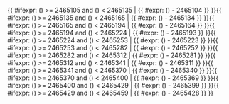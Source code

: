 <includeonly>{{ #ifexpr: ({{{1}}}) >= 2465105 and ({{{1}}}) < 2465135 | {{ #expr: ({{{1}}}) - 2465104 }} }}{{ #ifexpr: ({{{1}}}) >= 2465135 and ({{{1}}}) < 2465165 | {{ #expr: ({{{1}}}) - 2465134 }} }}{{ #ifexpr: ({{{1}}}) >= 2465165 and ({{{1}}}) < 2465194 | {{ #expr: ({{{1}}}) - 2465164 }} }}{{ #ifexpr: ({{{1}}}) >= 2465194 and ({{{1}}}) < 2465224 | {{ #expr: ({{{1}}}) - 2465193 }} }}{{ #ifexpr: ({{{1}}}) >= 2465224 and ({{{1}}}) < 2465253 | {{ #expr: ({{{1}}}) - 2465223 }} }}{{ #ifexpr: ({{{1}}}) >= 2465253 and ({{{1}}}) < 2465282 | {{ #expr: ({{{1}}}) - 2465252 }} }}{{ #ifexpr: ({{{1}}}) >= 2465282 and ({{{1}}}) < 2465312 | {{ #expr: ({{{1}}}) - 2465281 }} }}{{ #ifexpr: ({{{1}}}) >= 2465312 and ({{{1}}}) < 2465341 | {{ #expr: ({{{1}}}) - 2465311 }} }}{{ #ifexpr: ({{{1}}}) >= 2465341 and ({{{1}}}) < 2465370 | {{ #expr: ({{{1}}}) - 2465340 }} }}{{ #ifexpr: ({{{1}}}) >= 2465370 and ({{{1}}}) < 2465400 | {{ #expr: ({{{1}}}) - 2465369 }} }}{{ #ifexpr: ({{{1}}}) >= 2465400 and ({{{1}}}) < 2465429 | {{ #expr: ({{{1}}}) - 2465399 }} }}{{ #ifexpr: ({{{1}}}) >= 2465429 and ({{{1}}}) < 2465459 | {{ #expr: ({{{1}}}) - 2465428 }} }}</includeonly><noinclude>{{Chinese calendar/doc}}

[[Category:農曆模板|{{PAGENAME}}]]

</noinclude>